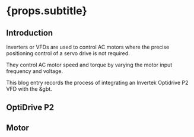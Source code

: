 
# {props.subtitle}
<ReadingTime time="5"/>
<PageTag tags={props.tags}/>
<TitleImage image={invertek_optidrive_p2} alt="Optidrive P2"/>

## Introduction

Inverters or VFDs are used to control AC motors where the precise positioning control of a servo drive is not required.

They control AC motor speed and torque by varying the motor input frequency and voltage.

This blog entry records the process of integrating an Invertek Optidrive P2 VFD with the &gbt.



## OptiDrive P2


## Motor

